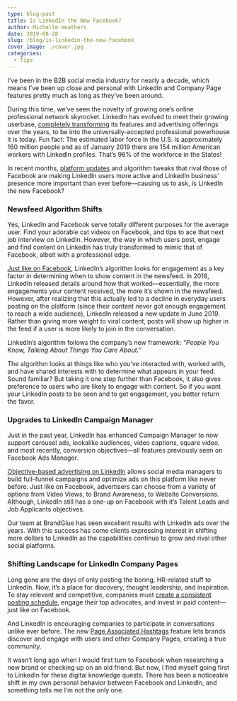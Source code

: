 ```yaml
---
type: blog-post
title: Is LinkedIn the New Facebook?
author: Michelle Heathers
date: 2019-08-28
slug: /blog/is-linkedin-the-new-facebook
cover_image: ./cover.jpg
categories:
  - Tips
---
```


I’ve been in the B2B social media industry for nearly a decade, which means I’ve been up close and personal with LinkedIn and Company Page features pretty much as long as they’ve been around.

During this time, we’ve seen the novelty of growing one’s online professional network skyrocket. LinkedIn has evolved to meet their growing userbase, [completely transforming][1] its features and advertising offerings over the years, to be into the universally-accepted professional powerhouse it is today. Fun fact: The estimated labor force in the U.S. is approximately 160 million people and as of January 2019 there are 154 million American workers with LinkedIn profiles. That’s 96% of the workforce in the States!

In recent months, [platform updates][2] and algorithm tweaks that rival those of Facebook are making LinkedIn users more active and LinkedIn business’ presence more important than ever before—causing us to ask, is LinkedIn the new Facebook?

### Newsfeed Algorithm Shifts

Yes, LinkedIn and Facebook serve totally different purposes for the average user. Find your adorable cat videos on Facebook, and tips to ace that next job interview on LinkedIn. However, the way in which users post, engage and find content on LinkedIn has truly transformed to mimic that of Facebook, albeit with a professional edge.

[Just like on Facebook][3], LinkedIn’s algorithm looks for engagement as a key factor in determining when to show content in the newsfeed. In 2018, LinkedIn released details around how that worked—essentially, the more engagements your content received, the more it’s shown in the newsfeed. However, after realizing that this actually led to a decline in everyday users posting on the platform (since their content never got enough engagement to reach a wide audience), LinkedIn released a new update in June 2019. Rather than giving more weight to viral content, posts will show up higher in the feed if a user is more likely to join in the conversation.

LinkedIn’s algorithm follows the company’s new framework: _“People You Know, Talking About Things You Care About.”_

The algorithm looks at things like who you’ve interacted with, worked with, and have shared interests with to determine what appears in your feed. Sound familiar? But taking it one step further than Facebook, it also gives preference to users who are likely to engage with content. So if you want your LinkedIn posts to be seen and to get engagement, you better return the favor.

### Upgrades to LinkedIn Campaign Manager

Just in the past year, LinkedIn has enhanced Campaign Manager to now support carousel ads, lookalike audiences, video captions, square video, and most recently, conversion objectives—all features previously seen on Facebook Ads Manager.

[Objective-based advertising on LinkedIn][4] allows social media managers to build full-funnel campaigns and optimize ads on this platform like never before. Just like on Facebook, advertisers can choose from a variety of options from Video Views, to Brand Awareness, to Website Conversions. Although, LinkedIn still has a one-up on Facebook with it’s Talent Leads and Job Applicants objectives.

Our team at BrandGlue has seen excellent results with LinkedIn ads over the years. With this success has come clients expressing interest in shifting more dollars to LinkedIn as the capabilities continue to grow and rival other social platforms.

### Shifting Landscape for LinkedIn Company Pages

Long gone are the days of only posting the boring, HR-related stuff to LinkedIn. Now, it’s a place for discovery, thought leadership, and inspiration. To stay relevant and competitive, companies must [create a consistent posting schedule][5], engage their top advocates, and invest in paid content—just like on Facebook.

And LinkedIn is encouraging companies to participate in conversations unlike ever before. The new [Page Associated Hashtags][6] feature lets brands discover and engage with users and other Company Pages, creating a true community.

It wasn’t long ago when I would first turn to Facebook when researching a new brand or checking up on an old friend. But now, I find myself going first to LinkedIn for these digital knowledge quests. There has been a noticeable shift in my own personal behavior between Facebook and LinkedIn, and something tells me I’m not the only one.

[1]: https://ourstory.linkedin.com/
[2]: https://blog.linkedin.com/topic/new-linkedin-features
[3]: http://localhost/brandglue/old-website/blog/6-tips-on-how-to-work-with-social-platform-algorithms-to-maximize-post-performance
[4]: https://business.linkedin.com/marketing-solutions/success/best-practices/choose-your-objective
[5]: http://localhost/brandglue/old-website/blog/12-step-social-media-marketing-checklist-for-daily-weekly-monthly-and-quarterly-efforts
[6]: https://www.linkedin.cn/help/linkedin/answer/98714/linkedin-page-associated-hashtags?lang=en
